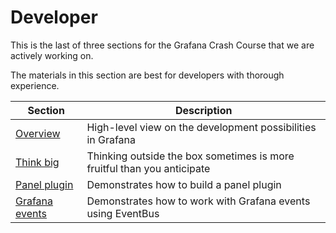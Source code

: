 # Developer

This is the last of three sections for the Grafana Crash Course that we are actively working on.

The materials in this section are best for developers with thorough experience.

| Section                    | Description                                                             |
| -------------------------- | ----------------------------------------------------------------------- |
| [Overview](overview)       | High-level view on the development possibilities in Grafana             |
| [Think big](thinkbig)      | Thinking outside the box sometimes is more fruitful than you anticipate |
| [Panel plugin](panel)      | Demonstrates how to build a panel plugin                                |
| [Grafana events](eventbus) | Demonstrates how to work with Grafana events using EventBus             |
